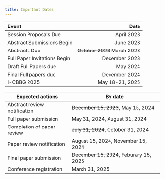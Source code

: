 ```yaml
---
title: Important Dates
---
```




| Event                        | Date                        |
| :---------------             | ---------------:            |
| Session Proposals Due        | April  2023                 |
| Abstract Submissions Begin   | June 2023                   |
| Abstracts Due                | ~~October 2023~~ March 2023 |
| Full Paper Invitations Begin | December 2023               |
| Draft Full Papers due        | May 2024                    |
| Final Full papers due        | December 2024               |
| I-CBBG 2025                  | May 18-21, 2025             |



| Expected actions             | By date                                  |
|------------------------------|------------------------------------------|
| Abstract review notification | ~~December 15, 2023~~, May 15, 2024      |
| Full paper submission        | ~~May 31, 2024~~, August 31, 2024        |
| Completion of paper review   | ~~July 31, 2024~~,  October 31, 2024     |
| Paper review notification    | ~~August 15, 2024~~, November 15, 2024   |
| Final paper submission       | ~~December 15, 2024~~, Feburary 15, 2025 |
| Conference registration      | March 31, 2025                           |
